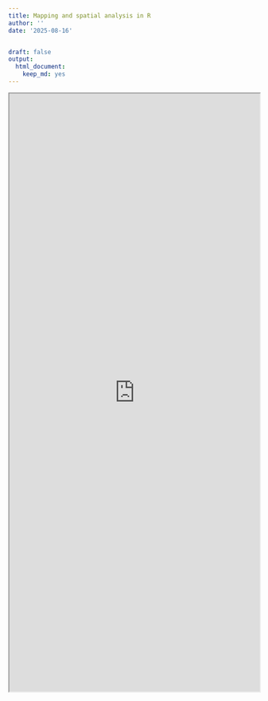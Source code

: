 ```yaml
---
title: Mapping and spatial analysis in R
author: ''
date: '2025-08-16'


draft: false
output:
  html_document:
    keep_md: yes  
---
```


<iframe width="100%" height="1200" name="iframe" src="https://yangjustinc.github.io/2025-mapping-and-spatial-analysis-in-r/"></iframe>
